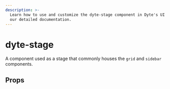 ```yaml
---
description: >-
  Learn how to use and customize the dyte-stage component in Dyte's UI Kit with
  our detailed documentation.
---
```


# dyte-stage

A component used as a stage that commonly houses
the `grid` and `sidebar` components.

## Props

<PropsTable of="dyte-stage" />

<head>
  <title>UI Kit dyte-stage</title>
</head>
